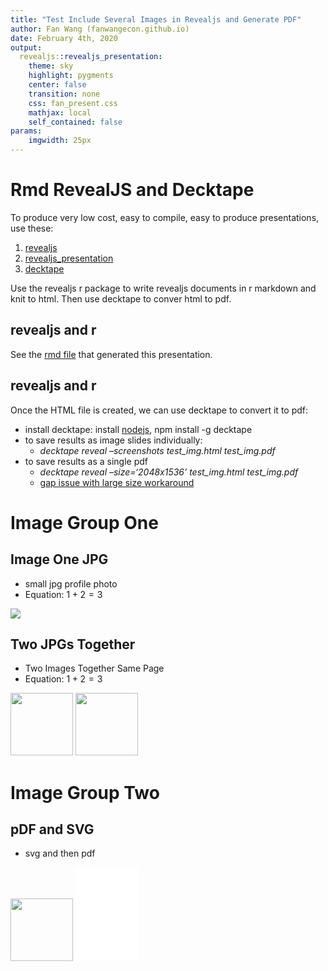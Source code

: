 ```yaml
---
title: "Test Include Several Images in Revealjs and Generate PDF"
author: Fan Wang (fanwangecon.github.io)
date: February 4th, 2020
output:
  revealjs::revealjs_presentation:
    theme: sky
    highlight: pygments
    center: false
    transition: none
    css: fan_present.css
    mathjax: local
    self_contained: false
params:
    imgwidth: 25px
---
```


# Rmd RevealJS and Decktape
<!--
# decktape convert to PDF
cd "C:/Users/fan/Tex4Econ/nontex/revealjsrmd/"
decktape automatic test_img.html test_img.pdf
-->

To produce very low cost, easy to compile, easy to produce presentations, use these:

1. [revealjs](https://revealjs.com/#/)
2. [revealjs_presentation](https://github.com/rstudio/revealjs)
3. [decktape](https://github.com/astefanutti/decktape)

Use the revealjs r package to write revealjs documents in r markdown and knit to html. Then use decktape to conver html to pdf.

## revealjs and r

See the [rmd file](http://fanwangecon.github.io/Tex4Econ/nontex/revealjsrmd/test_img.Rmd) that generated this presentation.

## revealjs and r

<!-- cd "C:/Users/fan/Tex4Econ/nontex/revealjsrmd/" -->

Once the HTML file is created, we can use decktape to convert it to pdf:

- install decktape: install [nodejs](https://nodejs.org/en/), npm install -g decktape
- to save results as image slides individually:
    * *decktape reveal --screenshots test_img.html test_img.pdf*
- to save results as a single pdf
    * *decktape reveal --size='2048x1536' test_img.html test_img.pdf*
    * [gap issue with large size workaround](https://github.com/astefanutti/decktape/issues/151)

# Image Group One

## Image One JPG

- small jpg profile photo
- Equation: $1+2=3$

![](images/profile_tiny.jpg)

## Two JPGs Together

- Two Images Together Same Page
- Equation: $1+2=3$

![](images/profile_tiny.jpg){width=100px}
![](images/github_logo.jpg){width=100px}

# Image Group Two

## pDF and SVG

- svg and then pdf

![](images/github_logo.svg){width=100px}
![Alt](images/github_logo.pdf){width=100px}
